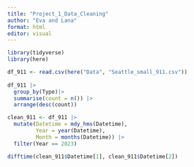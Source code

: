 ```yaml
---
title: "Project_1_Data_Cleaning"
author: "Eva and Lana"
format: html
editor: visual
---
```


```r
library(tidyverse)
library(here)

df_911 <- read.csv(here("Data", "Seattle_small_911.csv"))
 
df_911 |>
  group_by(Type)|>
  summarise(count = n()) |>
  arrange(desc(count))
```

```r
clean_911 <- df_911 |>
  mutate(Datetime = mdy_hms(Datetime),
         Year = year(Datetime),
         Month = months(Datetime)) |>
  filter(Year == 2023)
```



```r
difftime(clean_911$Datetime[1], clean_911$Datetime[2])
```
